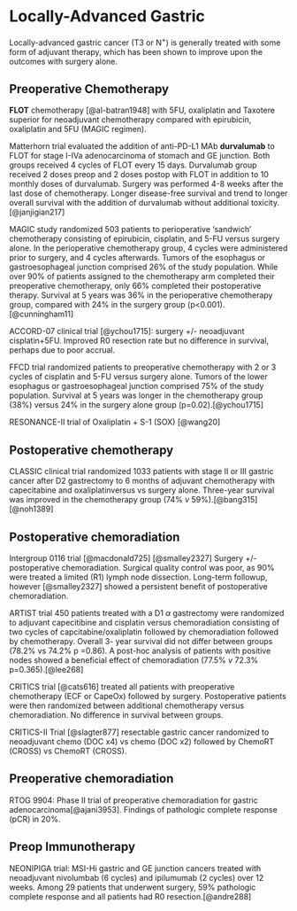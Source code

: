 # Locally-Advanced Gastric

Locally-advanced gastric cancer (T3 or N^+^) is generally treated with some form of adjuvant therapy, which has been shown to improve upon the outcomes with surgery alone.

## Preoperative Chemotherapy

**FLOT** chemotherapy [@al-batran1948] with 5FU, oxaliplatin and Taxotere superior for neoadjuvant chemotherapy compared with epirubicin, oxaliplatin and 5FU (MAGIC regimen).

Matterhorn trial evaluated the addition of anti-PD-L1 MAb **durvalumab** to FLOT for stage I-IVa adenocarcinoma of stomach and GE junction. Both groups received 4 cycles of FLOT every 15 days. Durvalumab group received 2 doses preop and 2 doses postop with FLOT in addition to 10 monthly doses of durvalumab. Surgery was performed 4-8 weeks after the last dose of chemotherapy. Longer disease-free survival and trend to longer overall survival with the addition of durvalumab without additional toxicity.[@janjigian217]

MAGIC study randomized 503 patients to perioperative 'sandwich' chemotherapy consisting of epirubicin, cisplatin, and 5-FU versus surgery alone. In the perioperative chemotherapy group, 4 cycles were administered prior to surgery, and 4 cycles afterwards. Tumors of the esophagus or gastroesophageal junction comprised 26% of the study population. While over 90% of patients assigned to the chemotherapy arm completed their preoperative chemotherapy, only 66% completed their postoperative therapy. Survival at 5 years was 36% in the perioperative chemotherapy group, compared with 24% in the surgery group (p\<0.001).[@cunningham11]

ACCORD-07 clinical trial [@ychou1715]: surgery +/- neoadjuvant cisplatin+5FU. Improved R0 resection rate but no difference in survival, perhaps due to poor accrual.

FFCD trial randomized patients to preoperative chemotherapy with 2 or 3 cycles of cisplatin and 5-FU versus surgery alone. Tumors of the lower esophagus or gastroesophageal junction comprised 75% of the study population. Survival at 5 years was longer in the chemotherapy group (38%) versus 24% in the surgery alone group (p=0.02).[@ychou1715]

RESONANCE-II trial of Oxaliplatin + S-1 (SOX) [@wang20]

## Postoperative chemotherapy

CLASSIC clinical trial randomized 1033 patients with stage II or III gastric cancer after D2 gastrectomy to 6 months of adjuvant chemotherapy with capecitabine and oxaliplatinversus vs surgery alone. Three-year survival was improved in the chemotherapy group (74% *v* 59%).[@bang315] [@noh1389]

## Postoperative chemoradiation

Intergroup 0116 trial [@macdonald725] [@smalley2327] Surgery +/- postoperative chemoradiation. Surgical quality control was poor, as 90% were treated a limited (R1) lymph node dissection. Long-term followup, however [@smalley2327] showed a persistent benefit of postoperative chemoradiation.

ARTIST trial 450 patients treated with a D1 $\alpha$ gastrectomy were randomized to adjuvant capecitibine and cisplatin versus chemoradiation consisting of two cycles of capcitabine/oxaliplatin followed by chemoradiation followed by chemotherapy. Overall 3- year survival did not differ between groups (78.2% vs 74.2% p =0.86). A post-hoc analysis of patients with positive nodes showed a beneficial effect of chemoradiation (77.5% *v* 72.3% p=0.365).[@lee268]

CRITICS trial [@cats616] treated all patients with preoperative chemotherapy (ECF or CapeOx) followed by surgery. Postoperative patients were then randomized between additional chemotherapy versus chemoradiation. No difference in survival between groups.

CRITICS-II Trial [@slagter877] resectable gastric cancer randomized to neoadjuvant chemo (DOC x4) vs chemo (DOC x2) followed by ChemoRT (CROSS) vs ChemoRT (CROSS).

## Preoperative chemoradiation

RTOG 9904: Phase II trial of preoperative chemoradiation for gastric adenocarcinoma[@ajani3953]. Findings of pathologic complete response (pCR) in 20%.

## Preop Immunotherapy

NEONIPIGA trial: MSI-Hi gastric and GE junction cancers treated with neoadjuvant nivolumbab (6 cycles) and ipilumumab (2 cycles) over 12 weeks. Among 29 patients that underwent surgery, 59% pathologic complete response and all patients had R0 resection.[@andre288]
